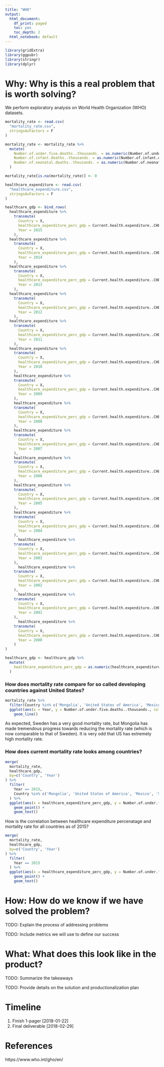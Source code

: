 ```yaml
---
title: "WHO"
output:
  html_document:
    df_print: paged
    toc: yes
    toc_depth: 2
  html_notebook: default
---
```


```r
library(gridExtra)
library(ggpubr)
library(stringr)
library(dplyr)
```

# Why: Why is this a real problem that is worth solving?

We perform exploratory analysis on World Health Organization (WHO) datasets.


```r
mortality_rate <- read.csv(
  "mortality_rate.csv",
  stringsAsFactors = F
) 

mortality_rate <- mortality_rate %>%  
  mutate(
    Number.of.under.five.deaths..thousands. = as.numeric(Number.of.under.five.deaths..thousands.),
    Number.of.infant.deaths..thousands. = as.numeric(Number.of.infant.deaths..thousands.),
    Number.of.neonatal.deaths..thousands. = as.numeric(Number.of.neonatal.deaths..thousands.)
  )

mortality_rate[is.na(mortality_rate)] <- 0
```

```r
healthcare_expenditure <- read.csv(
  "healthcare_expenditure.csv",
  stringsAsFactors = F
)

healthcare_gdp <- bind_rows(
  healthcare_expenditure %>% 
    transmute(
      Country = X,
      healthcare_expenditure_perc_gdp = Current.health.expenditure..CHE..as.percentage.of.gross.domestic.product..GDP.....,
      Year = 2015
    ),
  healthcare_expenditure %>% 
    transmute(
      Country = X,
      healthcare_expenditure_perc_gdp = Current.health.expenditure..CHE..as.percentage.of.gross.domestic.product..GDP......1,
      Year = 2014
    ),
  healthcare_expenditure %>% 
    transmute(
      Country = X,
      healthcare_expenditure_perc_gdp = Current.health.expenditure..CHE..as.percentage.of.gross.domestic.product..GDP......2,
      Year = 2013
    ),
  healthcare_expenditure %>% 
    transmute(
      Country = X,
      healthcare_expenditure_perc_gdp = Current.health.expenditure..CHE..as.percentage.of.gross.domestic.product..GDP......3,
      Year = 2012
    ),
  healthcare_expenditure %>% 
    transmute(
      Country = X,
      healthcare_expenditure_perc_gdp = Current.health.expenditure..CHE..as.percentage.of.gross.domestic.product..GDP......4,
      Year = 2011
    ),
  healthcare_expenditure %>% 
    transmute(
      Country = X,
      healthcare_expenditure_perc_gdp = Current.health.expenditure..CHE..as.percentage.of.gross.domestic.product..GDP......5,
      Year = 2010
    ),
    healthcare_expenditure %>% 
    transmute(
      Country = X,
      healthcare_expenditure_perc_gdp = Current.health.expenditure..CHE..as.percentage.of.gross.domestic.product..GDP......6,
      Year = 2009
    ),
    healthcare_expenditure %>% 
    transmute(
      Country = X,
      healthcare_expenditure_perc_gdp = Current.health.expenditure..CHE..as.percentage.of.gross.domestic.product..GDP......7,
      Year = 2008
    ),
    healthcare_expenditure %>% 
    transmute(
      Country = X,
      healthcare_expenditure_perc_gdp = Current.health.expenditure..CHE..as.percentage.of.gross.domestic.product..GDP......8,
      Year = 2007
    ),
    healthcare_expenditure %>% 
    transmute(
      Country = X,
      healthcare_expenditure_perc_gdp = Current.health.expenditure..CHE..as.percentage.of.gross.domestic.product..GDP......9,
      Year = 2006
    ),
    healthcare_expenditure %>% 
    transmute(
      Country = X,
      healthcare_expenditure_perc_gdp = Current.health.expenditure..CHE..as.percentage.of.gross.domestic.product..GDP......10,
      Year = 2005
    ),
    healthcare_expenditure %>% 
    transmute(
      Country = X,
      healthcare_expenditure_perc_gdp = Current.health.expenditure..CHE..as.percentage.of.gross.domestic.product..GDP......11,
      Year = 2004
    ),
      healthcare_expenditure %>% 
    transmute(
      Country = X,
      healthcare_expenditure_perc_gdp = Current.health.expenditure..CHE..as.percentage.of.gross.domestic.product..GDP......12,
      Year = 2003
    ),
      healthcare_expenditure %>% 
    transmute(
      Country = X,
      healthcare_expenditure_perc_gdp = Current.health.expenditure..CHE..as.percentage.of.gross.domestic.product..GDP......13,
      Year = 2002
    ),
      healthcare_expenditure %>% 
    transmute(
      Country = X,
      healthcare_expenditure_perc_gdp = Current.health.expenditure..CHE..as.percentage.of.gross.domestic.product..GDP......14,
      Year = 2001
    ),
      healthcare_expenditure %>% 
    transmute(
      Country = X,
      healthcare_expenditure_perc_gdp = Current.health.expenditure..CHE..as.percentage.of.gross.domestic.product..GDP......15,
      Year = 2000
    )
)

healthcare_gdp <- healthcare_gdp %>% 
  mutate(
    healthcare_expenditure_perc_gdp = as.numeric(healthcare_expenditure_perc_gdp)
  )

```


### How does mortality rate compare for so called developing countries against United States?

```r
mortality_rate %>% 
  filter(Country %in% c('Mongolia', 'United States of America', 'Mexico', 'Sweden')) %>% 
  ggplot(aes(x = Year, y = Number.of.under.five.deaths..thousands., color = Country)) + 
    geom_line()
```

As expected, Sweden has a very good mortality rate, but Mongolia has made tremendous progress towards reducing the mortality rate (which is now comparable to that of Sweden). It is very odd that US has extremely high mortality rate. 

### How does current mortality rate looks among countries?

```r
merge(
  mortality_rate,
  healthcare_gdp,
  by=c('Country', 'Year')
) %>% 
  filter(
    Year == 2015,
    Country %in% c('Mongolia', 'United States of America', 'Mexico', 'Sweden')
  ) %>% 
  ggplot(aes(x = healthcare_expenditure_perc_gdp, y = Number.of.under.five.deaths..thousands., label = Country)) + 
    geom_point() + 
    geom_text()
```

How is the correlation between healthcare expenditure percenatage and mortality rate for all countries as of 2015?

```r
merge(
  mortality_rate,
  healthcare_gdp,
  by=c('Country', 'Year')
) %>% 
  filter(
    Year == 2015
  ) %>% 
  ggplot(aes(x = healthcare_expenditure_perc_gdp, y = Number.of.under.five.deaths..thousands., label = Country)) + 
    geom_point() + 
    geom_text()
```



# How: How do we know if we have solved the problem?

TODO: Explain the process of addressing problems 

TODO: Include metrics we will use to define our success

# What: What does this look like in the product?

TODO: Summarize the takeaways

TODO: Provide details on the solution and productionalization plan


# Timeline

1. Finish 1-pager [2018-01-22]
2. Final deliverable [2018-02-29]

# References

https://www.who.int/gho/en/